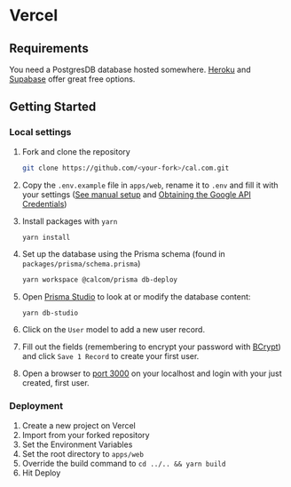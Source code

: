 # Vercel

## Requirements

You need a PostgresDB database hosted somewhere. [Heroku](https://www.heroku.com) and [Supabase](https://supabase.com/) offer great free options.

## Getting Started

### Local settings

1. Fork and clone the repository

   ```bash
   git clone https://github.com/<your-fork>/cal.com.git
   ```

2. Copy the `.env.example` file in `apps/web`, rename it to `.env` and fill it with your settings ([See manual setup](https://github.com/calcom/cal.com#manual) and [Obtaining the Google API Credentials](https://github.com/calcom/cal.com#obtaining-the-google-api-credentials))

3. Install packages with `yarn`

   ```bash
   yarn install
   ```

4. Set up the database using the Prisma schema (found in `packages/prisma/schema.prisma`)

   ```sh
   yarn workspace @calcom/prisma db-deploy
   ```

5. Open [Prisma Studio](https://www.prisma.io/studio) to look at or modify the database content:
   ```
   yarn db-studio
   ```
6. Click on the `User` model to add a new user record.
7. Fill out the fields (remembering to encrypt your password with [BCrypt](https://bcrypt-generator.com/)) and click `Save 1 Record` to create your first user.
8. Open a browser to [port 3000](http://localhost:3000) on your localhost and login with your just created, first user.

### Deployment

1. Create a new project on Vercel
1. Import from your forked repository
1. Set the Environment Variables
1. Set the root directory to `apps/web`
1. Override the build command to `cd ../.. && yarn build`
1. Hit Deploy
